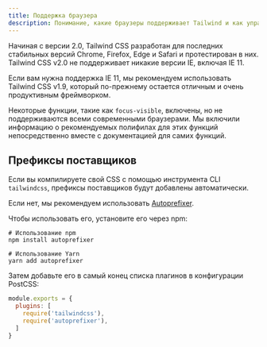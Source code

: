 ```yaml
---
title: Поддержка браузера
description: Понимание, какие браузеры поддерживает Tailwind и как управлять префиксами поставщиков.
---
```


Начиная с версии 2.0, Tailwind CSS разработан для последних стабильных версий Chrome, Firefox, Edge и Safari и протестирован в них. Tailwind CSS v2.0 не поддерживает никакие версии IE, включая IE 11.

Если вам нужна поддержка IE 11, мы рекомендуем использовать Tailwind CSS v1.9, который по-прежнему остается отличным и очень продуктивным фреймворком.

Некоторые функции, такие как `focus-visible`, включены, но не поддерживаются всеми современными браузерами. Мы включили информацию о рекомендуемых полифилах для этих функций непосредственно вместе с документацией для самих функций.

## Префиксы поставщиков

Если вы компилируете свой CSS с помощью инструмента CLI `tailwindcss`, префиксы поставщиков будут добавлены автоматически.

Если нет, мы рекомендуем использовать [Autoprefixer](https://github.com/postcss/autoprefixer).

Чтобы использовать его, установите его через npm:

```shell
# Использование npm
npm install autoprefixer

# Использование Yarn
yarn add autoprefixer
```

Затем добавьте его в самый конец списка плагинов в конфигурации PostCSS:

```js
module.exports = {
  plugins: [
    require('tailwindcss'),
    require('autoprefixer'),
  ]
}
```
